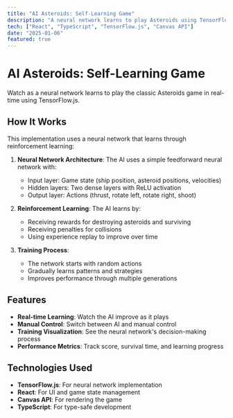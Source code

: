 ```yaml
---
title: "AI Asteroids: Self-Learning Game"
description: "A neural network learns to play Asteroids using TensorFlow.js"
tech: ["React", "TypeScript", "TensorFlow.js", "Canvas API"]
date: "2025-01-06"
featured: true
---
```



# AI Asteroids: Self-Learning Game

Watch as a neural network learns to play the classic Asteroids game in real-time using TensorFlow.js.

<AsteroidsGame />

## How It Works

This implementation uses a neural network that learns through reinforcement learning:

1. **Neural Network Architecture**: The AI uses a simple feedforward neural network with:
   - Input layer: Game state (ship position, asteroid positions, velocities)
   - Hidden layers: Two dense layers with ReLU activation
   - Output layer: Actions (thrust, rotate left, rotate right, shoot)

2. **Reinforcement Learning**: The AI learns by:
   - Receiving rewards for destroying asteroids and surviving
   - Receiving penalties for collisions
   - Using experience replay to improve over time

3. **Training Process**: 
   - The network starts with random actions
   - Gradually learns patterns and strategies
   - Improves performance through multiple generations

## Features

- **Real-time Learning**: Watch the AI improve as it plays
- **Manual Control**: Switch between AI and manual control
- **Training Visualization**: See the neural network's decision-making process
- **Performance Metrics**: Track score, survival time, and learning progress

## Technologies Used

- **TensorFlow.js**: For neural network implementation
- **React**: For UI and game state management
- **Canvas API**: For rendering the game
- **TypeScript**: For type-safe development